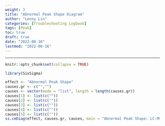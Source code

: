 ```yaml
---
weight: 3
title: "Abnormal Peak Shape Diagram"
author: "Lenny Lin"
categories: [Troubleshooting Logbook]
tags: [Peak]
toc: true
draft: true
date: "2022-08-16"
lastmod: "2022-08-16"
---
```



<!--more-->

---

```r
knitr::opts_chunk$set(collapse = TRUE)
```

```r
library(SixSigma)
```


```r


effect <- "Abnormal Peak Shape"
causes.gr <- c("","")
causes <- vector(mode = "list", length = length(causes.gr))
causes[1] <- list(c(""))
causes[2] <- list(c(""))
causes[3] <- list(c(""))
causes[4] <- list(c(""))
causes[5] <- list(c(""))
ss.ceDiag(effect, causes.gr, causes, main = "Abnormal Peak Shape: LC-MS/MS", sub = "")
```

